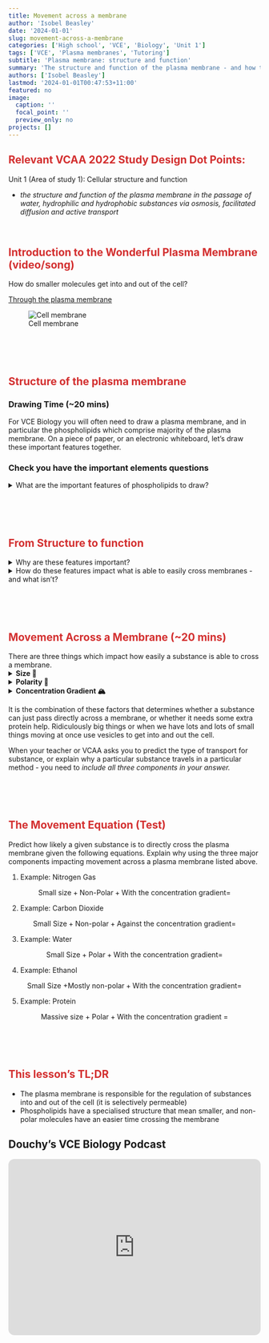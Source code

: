 ```yaml
---
title: Movement across a membrane
author: 'Isobel Beasley'
date: '2024-01-01'
slug: movement-across-a-membrane
categories: ['High school', 'VCE', 'Biology', 'Unit 1']
tags: ['VCE', 'Plasma membranes', 'Tutoring']
subtitle: 'Plasma membrane: structure and function'
summary: 'The structure and function of the plasma membrane - and how they are related to each other.'
authors: ['Isobel Beasley']
lastmod: '2024-01-01T00:47:53+11:00'
featured: no
image:
  caption: ''
  focal_point: ''
  preview_only: no
projects: []
---
```



<h2 style="color:#D32F2F">
Relevant VCAA 2022 Study Design Dot Points:    
</h2> 

Unit 1 (Area of study 1): Cellular structure and function

- *the structure and function of the plasma membrane in the passage of water, hydrophilic and hydrophobic substances via osmosis, facilitated diffusion and active transport* 

<br> 

<h2 style="color:#D32F2F"> Introduction to the Wonderful Plasma Membrane (video/song) </h2>
 
 How do smaller molecules get into and out of the cell? 
 
[Through the plasma membrane](../../VCE-Biology/thats-membrane-transport.mp4)

![Cell membrane](../../VCE-Biology/Cell-membrane-detailed-diagram.jpg) 

<br>
<br>
<br>


<h2 style="color:#D32F2F"> Structure of the plasma membrane </h2>

<h3> Drawing Time (~20 mins) </h3>

For VCE Biology you will often need to draw a plasma membrane, and in particular the phospholipids which comprise majority of the plasma membrane. On a piece of paper, or an electronic whiteboard, let's draw these important features together. 


<h3> Check you have the important elements questions </h3>

<details> 
         <summary> What are the important features of phospholipids to draw? </summary>
         Phospholipids need their hydrophilic head and hydrophobic tails (x2)
</details>

<br>
<br>
<br>

<h2 style="color:#D32F2F"> From Structure to function </h2>


<details> 
        <summary> Why are these features important? </summary>
<br>    
<ul>
<li> The tails are attracted to each other so they form the distinctive *'bi-layer'* of the membrane (i.e. the two layers of phospholipids which make up the plasma membrane). </li>

<li>The tails then become part of the centre of the plasma membrane - which repel hydrophilic substances.  </li>
<li> This structure means the plasma membrane is <b> 'selectively permeable' - i.e. it regulates the movement of substances into and out of the cell. </b> </li>
<br>
</ul>
</details>

<details>
    <summary> How do these features impact what is able to easily cross membranes - and what isn't? </summary>
<br>
<ul>
<li> Because the plasma membrane is selectively permeable, only some substances can cross the membrane with ease. Others have a more difficult time. </li>
<li> How easy or hard a substance finds crossing the membrane through jumping between the phospholipids is due to the <b> size of the gaps between phospholipids </b> and  <b> whether the substance is repelled by the tails </b>  </li> 
</ul>
<br>
</details>

<br>
<br>
<br>

<h2 style="color:#D32F2F"> Movement Across a Membrane (~20 mins) </h2>


There are three things which impact how easily a substance is able to cross a membrane. <div>
<details> 
         <summary> <b> Size 💢 </b> </summary>

- Smaller substances can fit between the gaps in phospholipids - and don't need a protein helper.
- Big substances need a larger gap, which can be created by a protein channel or gate.

</details>
</div>

<details>
         <summary> <b> Polarity 🎣 </b> </summary>

- Non-polar (hydrophobic) molecules are not repelled by the phospholipid tails - and thus don't need a protein helper.
- Polar (hydrophilic) molecules are repelled, and need a protein helper (like a channel or gate) to shield them

</details>
<details>
<summary> <b> Concentration Gradient 🏔️ </b> </summary>

- Natures tendency is for substances to move from high to low concentrations.
- Energy is required if we are to go in the opposite direction of nature / concentration gradient
- Protein helpers are needed to get ATP converted to ADP + Pi at the right place and time (when going against the gradient)

</details> 



It is the combination of these factors that determines whether a substance can just pass directly across a membrane, or whether it needs some extra protein help. Ridiculously big things or when we have lots and lots of small things moving at once use vesicles to get into and out the cell.  

When your teacher or VCAA asks you to predict the type of transport for substance, or explain why a particular substance travels in a particular method - you need to *include all three components in your answer.* 

<br>
<br>
<br>

<h2 style="color:#D32F2F">  The Movement Equation (Test) </h2>

Predict how likely a given substance is to directly cross the plasma membrane given the following equations. Explain why using the three major components impacting movement across a plasma membrane listed above. 

1. Example: Nitrogen Gas

$$ \text{Small size} + \text{Non-Polar} + \text{With the concentration gradient} = $$

2. Example: Carbon Dioxide

$$\text{Small Size} +  \text{Non-polar} + \text{Against the concentration gradient} = $$

3. Example: Water

$$\text{Small Size} + \text {Polar} + \text{With the concentration gradient} = $$

4. Example: Ethanol

$$ \text{Small~Size +}\text{Mostly non-polar} + \text{With the concentration gradient} = $$

5. Example: Protein 

$$ \text{Massive size + Polar} + \text{With the concentration gradient = } $$

<br>
<br>
<br>

         





<h2 style="color:#D32F2F">  This lesson's TL;DR </h2>

- The plasma membrane is responsible for the regulation of substances into and out of the cell (it is selectively permeable)
- Phospholipids have a specialised structure that mean smaller, and non-polar molecules have an easier time crossing the membrane

## Douchy's VCE Biology Podcast

<iframe style="border-radius:12px" src="https://open.spotify.com/embed/episode/525829G1DbWywwT2ZIV3Lv?utm_source=generator" width="100%" height="352" frameBorder="0" allowfullscreen="" allow="autoplay; clipboard-write; encrypted-media; fullscreen; picture-in-picture" loading="lazy"></iframe>
